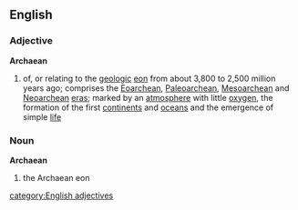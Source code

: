 ==English==
===Adjective===
'''Archaean'''
#{{geology}} of, or relating to the [[geologic]] [[eon]] from about 3,800 to 2,500 million years ago; comprises the [[Eoarchean]], [[Paleoarchean]], [[Mesoarchean]] and [[Neoarchean]] [[era]]s; marked by an [[atmosphere]] with little [[oxygen]], the formation of the first [[continent]]s and [[ocean]]s and the emergence of simple [[life]]
===Noun===
'''Archaean'''
#{{geology}} the Archaean eon
[[category:English adjectives]]